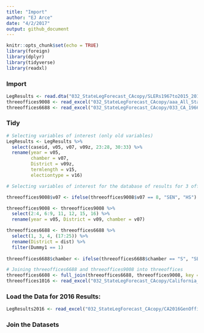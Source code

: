 ```yaml
---
title: "Import"
author: "EJ Arce"
date: "4/2/2017"
output: github_document
---
```


```r
knitr::opts_chunk$set(echo = TRUE)
library(foreign)
library(dplyr)
library(tidyverse)
library(readxl)
```

### Import

```r
LegResults <- read.dta("032_StateLegForecast_CAcopy/SLERs1967to2015_20160912b_CA.dta")
threeoffices9008 <- read_excel("032_StateLegForecast_CAcopy/aaa_All_States_1968_2010_2013_03_22_CAonly.xlsx")
threeoffices6688 <- read_excel("032_StateLegForecast_CAcopy/033_CA_1966to1988_20160715_FromNicole.xlsx")
```

### Tidy

```r
# Selecting variables of interest (only old variables)
LegResults <- LegResults %>%
  select(caseid, v05, v07, v09z, 23:28, 30:33) %>%
  rename(year = v05,
         chamber = v07,
         District = v09z,
         termlength = v15,
         electiontype = v16)

# Selecting variables of interest for the database of results for 3 offices, recoding v07 to return SEN or HS, and renaming v07 as "chamber" for 9008

threeoffices9008$v07 <- ifelse(threeoffices9008$v07 == 8, "SEN", "HS")

threeoffices9008 <- threeoffices9008 %>%
  select(2:4, 6:9, 11, 12, 15, 16) %>%
  rename(year = v05, District = v09, chamber = v07)

threeoffices6688 <- threeoffices6688 %>%
  select(1, 3, 4, (17:25)) %>%
  rename(District = dist) %>%
  filter(Dummy1 == 1)
  
threeoffices6688$chamber <- ifelse(threeoffices6688$chamber == "S", "SEN", "HS")
```

```r
# Joining threeoffices6688 and threeoffices9008 into threeoffices
threeoffices6608 <- full_join(threeoffices6688, threeoffices9008, key = "year")
threeoffices1016 <- read_excel("032_StateLegForecast_CAcopy/California_2010_2016.xlsx")
```

### Load the Data for 2016 Results:
```r
LegResults2016 <- read_excel("032_StateLegForecast_CAcopy/CA2016GenOffice.xls")
```

### Join the Datasets
